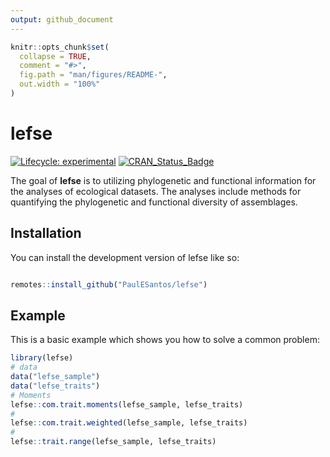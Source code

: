 ```yaml
---
output: github_document
---
```


<!-- README.md is generated from README.Rmd. Please edit that file -->

```r
knitr::opts_chunk$set(
  collapse = TRUE,
  comment = "#>",
  fig.path = "man/figures/README-",
  out.width = "100%"
)
```

# lefse

<!-- badges: start -->
[![Lifecycle: experimental](https://img.shields.io/badge/lifecycle-experimental-orange.svg)](https://lifecycle.r-lib.org/articles/stages.html#experimental)
[![CRAN\_Status\_Badge](http://www.r-pkg.org/badges/version/lefse)](https://cran.r-project.org/package=lefse)
<!-- badges: end -->

The goal of **lefse** is to utilizing phylogenetic and functional information for the analyses of ecological datasets. The analyses include methods for quantifying the phylogenetic and functional diversity of assemblages.

## Installation

You can install the development version of lefse like so:

``` r

remotes::install_github("PaulESantos/lefse")

```

## Example

This is a basic example which shows you how to solve a common problem:

```r
library(lefse)
# data
data("lefse_sample")
data("lefse_traits")
# Moments
lefse::com.trait.moments(lefse_sample, lefse_traits)
# 
lefse::com.trait.weighted(lefse_sample, lefse_traits)
#
lefse::trait.range(lefse_sample, lefse_traits)
```

